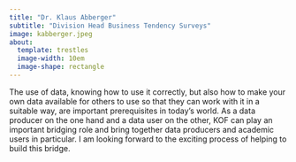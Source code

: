 ```yaml
---
title: "Dr. Klaus Abberger"
subtitle: "Division Head Business Tendency Surveys"
image: kabberger.jpeg
about:
  template: trestles
  image-width: 10em
  image-shape: rectangle
---
```



The use of data, knowing how to use it correctly, but also how to make your own data available for others to use so that they can work with it in a suitable way, are important prerequisites in today's world. As a data producer on the one hand and a data user on the other, KOF can play an important bridging role and bring together data producers and academic users in particular. I am looking forward to the exciting process of helping to build this bridge.
